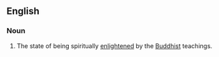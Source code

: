 ==English==

===Noun===
{{en-noun|-}}

# The state of being spiritually [[enlightened]] by the [[Buddhist]] teachings.